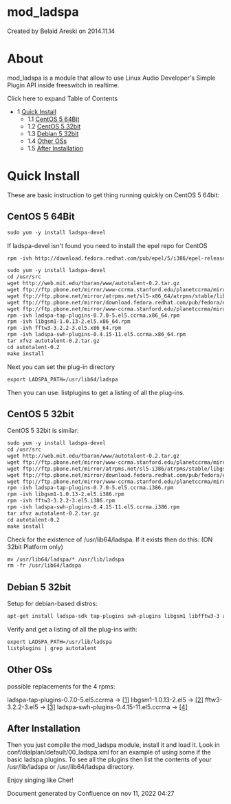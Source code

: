 
# mod_ladspa 

 Created by  Belaid Areski on 2014.11.14

# About

mod\_ladspa is a module that allow to use Linux Audio Developer's Simple Plugin API inside freeswitch in realtime.

Click here to expand Table of Contents

* 1 [Quick Install](#quick-install)  
   * 1.1 [CentOS 5 64Bit](#centos-5-64bit)  
   * 1.2 [CentOS 5 32bit](#centos-5-64bit)  
   * 1.3 [Debian 5 32bit](#debian-5-32bit)  
   * 1.4 [Other OSs](#other-oss)  
   * 1.5 [After Installation](#after-installation)

# Quick Install

These are basic instruction to get thing running quickly on CentOS 5 64bit:

## CentOS 5 64Bit

```xml
sudo yum -y install ladspa-devel
```

If ladspa-devel isn't found you need to install the epel repo for CentOS

```xml
rpm -ivh http://download.fedora.redhat.com/pub/epel/5/i386/epel-release-5-4.noarch.rpm
```

```xml
sudo yum -y install ladspa-devel
cd /usr/src
wget http://web.mit.edu/tbaran/www/autotalent-0.2.tar.gz
wget ftp://ftp.pbone.net/mirror/www-ccrma.stanford.edu/planetccrma/mirror/centos/linux/planetccrma/5/x86_64/ladspa-tap-plugins-0.7.0-5.el5.ccrma.x86_64.rpm
wget ftp://ftp.pbone.net/mirror/atrpms.net/sl5-x86_64/atrpms/stable/libgsm1-1.0.13-2.el5.x86_64.rpm
wget ftp://ftp.pbone.net/mirror/download.fedora.redhat.com/pub/fedora/epel/5/x86_64/fftw3-3.2.2-3.el5.x86_64.rpm
wget ftp://ftp.pbone.net/mirror/www-ccrma.stanford.edu/planetccrma/mirror/centos/linux/planetccrma/5/x86_64/ladspa-swh-plugins-0.4.15-11.el5.ccrma.x86_64.rpm
rpm -ivh ladspa-tap-plugins-0.7.0-5.el5.ccrma.x86_64.rpm
rpm -ivh libgsm1-1.0.13-2.el5.x86_64.rpm
rpm -ivh fftw3-3.2.2-3.el5.x86_64.rpm
rpm -ivh ladspa-swh-plugins-0.4.15-11.el5.ccrma.x86_64.rpm
tar xfvz autotalent-0.2.tar.gz 
cd autotalent-0.2
make install
```

Next you can set the plug-in directory

```xml
export LADSPA_PATH=/usr/lib64/ladspa 
```

Then you can use: listplugins to get a listing of all the plug-ins.

## CentOS 5 32bit

CentOS 5 32bit is similar:

```xml
sudo yum -y install ladspa-devel
cd /usr/src
wget http://web.mit.edu/tbaran/www/autotalent-0.2.tar.gz
wget ftp://ftp.pbone.net/mirror/www-ccrma.stanford.edu/planetccrma/mirror/centos/linux/planetccrma/5/i386/ladspa-tap-plugins-0.7.0-5.el5.ccrma.i386.rpm
wget ftp://ftp.pbone.net/mirror/atrpms.net/sl5-i386/atrpms/stable/libgsm1-1.0.13-2.el5.i386.rpm
wget ftp://ftp.pbone.net/mirror/download.fedora.redhat.com/pub/fedora/epel/5/i386/fftw3-3.2.2-3.el5.i386.rpm
wget ftp://ftp.pbone.net/mirror/www-ccrma.stanford.edu/planetccrma/mirror/centos/linux/planetccrma/5/i386/ladspa-swh-plugins-0.4.15-11.el5.ccrma.i386.rpm
rpm -ivh ladspa-tap-plugins-0.7.0-5.el5.ccrma.i386.rpm
rpm -ivh libgsm1-1.0.13-2.el5.i386.rpm
rpm -ivh fftw3-3.2.2-3.el5.i386.rpm
rpm -ivh ladspa-swh-plugins-0.4.15-11.el5.ccrma.i386.rpm
tar xfvz autotalent-0.2.tar.gz 
cd autotalent-0.2
make install
```

Check for the existence of /usr/lib64/ladspa. If it exists then do this: (ON 32bit Platform only)

```xml
mv /usr/lib64/ladspa/* /usr/lib/ladspa
rm -fr /usr/lib64/ladspa
```

## Debian 5 32bit

Setup for debian-based distros:

```xml
apt-get install ladspa-sdk tap-plugins swh-plugins libgsm1 libfftw3-3 autotalent 
```

Verify and get a listing of all the plug-ins with:

```xml
export LADSPA_PATH=/usr/lib/ladspa
listplugins | grep autotalent
```

## Other OSs

possible replacements for the 4 rpms:

ladspa-tap-plugins-0.7.0-5.el5.ccrma -> [[1]](http://pkgs.org/package/ladspa-tap-plugins)
libgsm1-1.0.13-2.el5 -> [[2]](http://pkgs.org/package/libgsm1)
fftw3-3.2.2-3.el5 -> [[3]](http://pkgs.org/package/fftw3)
ladspa-swh-plugins-0.4.15-11.el5.ccrma -> [[4]](http://pkgs.org/package/swh-plugins)

## After Installation

Then you just compile the mod\_ladspa module, install it and load it. Look in conf/dialplan/default/00\_ladspa.xml for an example of using some if the basic ladspa plugins. To see all the plugins then list the contents of your /usr/lib/ladspa or /usr/lib64/ladspa directory.

Enjoy singing like Cher!

Document generated by Confluence on nov 11, 2022 04:27
